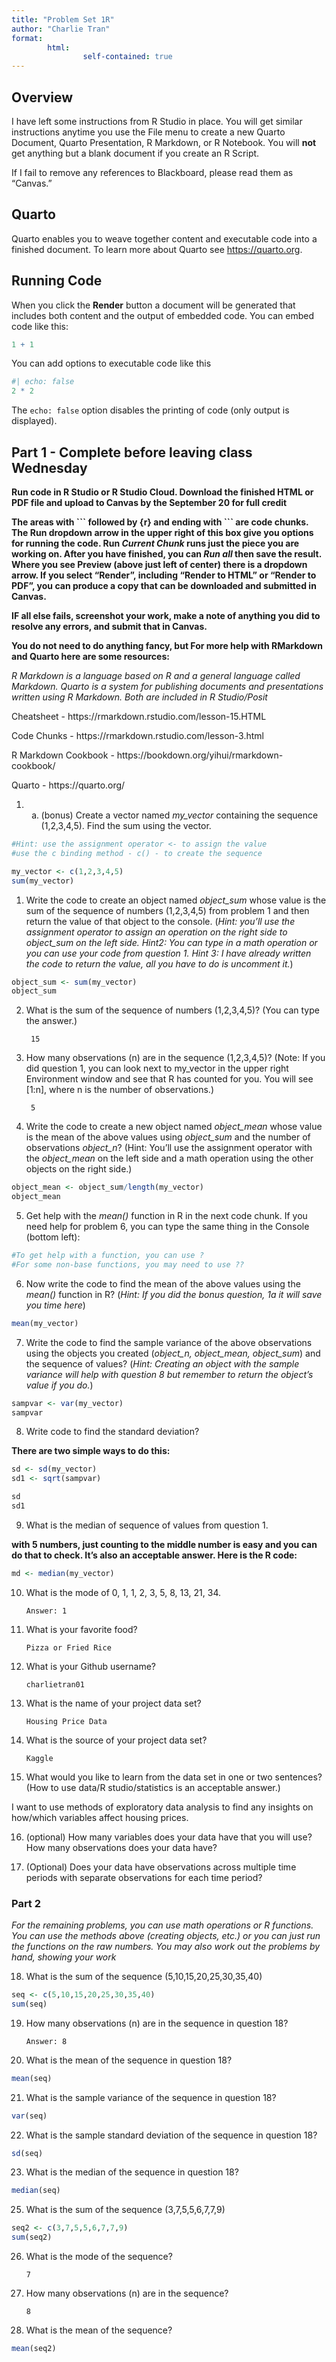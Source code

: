 ```yaml
---
title: "Problem Set 1R"
author: "Charlie Tran"
format: 
        html:
                self-contained: true
---
```


## Overview

I have left some instructions from R Studio in place. You will get similar instructions anytime you use the File menu to create a new Quarto Document, Quarto Presentation, R Markdown, or R Notebook. You will **not** get anything but a blank document if you create an R Script. 

If I fail to remove any references to Blackboard, please read them as "Canvas." 

## Quarto

Quarto enables you to weave together content and executable code into a finished document. To learn more about Quarto see <https://quarto.org>.

## Running Code

When you click the **Render** button a document will be generated that includes both content and the output of embedded code. You can embed code like this:

```r
1 + 1
```
You can add options to executable code like this 

```r
#| echo: false
2 * 2
```

The `echo: false` option disables the printing of code (only output is displayed).

## Part 1 - Complete before leaving class Wednesday

**Run code in R Studio or R Studio Cloud. Download the finished HTML or PDF file and upload to Canvas by the September 20 for full credit**

**The areas with \`\`\` followed by {r} and ending with \`\`\` are code chunks. The Run dropdown arrow in the upper right of this box give you options for running the code. Run *Current Chunk* runs just the piece you are working on. After you have finished, you can *Run all* then save the result. Where you see Preview (above just left of center) there is a dropdown arrow. If you select "Render", including "Render to HTML" or "Render to PDF", you can produce a copy that can be downloaded and submitted in Canvas.**

**IF all else fails, screenshot your work, make a note of anything you did to resolve any errors, and submit that in Canvas.**

**You do not need to do anything fancy, but For more help with RMarkdown and Quarto here are some resources:**

*R Markdown is a language based on R and a general language called Markdown. Quarto is a system for publishing documents and presentations written using R Markdown. Both are included in R Studio/Posit*

Cheatsheet - https://rmarkdown.rstudio.com/lesson-15.HTML

Code Chunks - https://rmarkdown.rstudio.com/lesson-3.html

R Markdown Cookbook - https://bookdown.org/yihui/rmarkdown-cookbook/

Quarto - https://quarto.org/

1. a. (bonus) Create a vector named *my_vector* containing the sequence (1,2,3,4,5). Find the sum using the vector. 


```r
#Hint: use the assignment operator <- to assign the value
#use the c binding method - c() - to create the sequence

my_vector <- c(1,2,3,4,5)
sum(my_vector)

```

1. Write the code to create an object named *object_sum* whose value is the sum of the sequence of numbers (1,2,3,4,5) from problem 1 and then return the value of that object to the console. (*Hint: you'll use the assignment operator to assign an operation on the right side to object_sum on the left side. Hint2: You can type in a math operation or you can use your code from question 1. Hint 3: I have already written the code to return the value, all you have to do is uncomment it.*)

```r
object_sum <- sum(my_vector)
object_sum

```
2. What is the sum of the sequence of numbers (1,2,3,4,5)? (You can type the answer.)

        15

3. How many observations (n) are in the sequence (1,2,3,4,5)? (Note: If you did question 1, you can look next to my_vector in the upper right Environment window and see that R has counted for you. You will see [1:n], where n is the number of observations.)

        5

4. Write the code to create a new object named *object_mean* whose value is the mean of the above values using *object_sum* and the number of observations *object_n*? (Hint: You'll use the assignment operator with the *object_mean* on the left side and a math operation using the other objects on the right side.)

```r

object_mean <- object_sum/length(my_vector) 
object_mean
```

5. Get help with the *mean()* function in R in the next code chunk. If you need help for problem 6, you can type the same thing in the Console (bottom left): 

```r
#To get help with a function, you can use ?
#For some non-base functions, you may need to use ??

```


6. Now write the code to find the mean of the above values using the *mean()* function in R? (*Hint: If you did the bonus question, 1a it will save you time here*)

```r
mean(my_vector)
```

7. Write the code to find the sample variance of the above observations using the objects you created (*object_n, object_mean, object_sum*) and the sequence of values? (*Hint: Creating an object with the sample variance will help with question 8 but remember to return the object's value if you do.*)

```r
sampvar <- var(my_vector)
sampvar
```
8. Write code to find the standard deviation? 

**There are two simple ways to do this:**

```r
sd <- sd(my_vector)
sd1 <- sqrt(sampvar)

sd
sd1
```

9. What is the median of sequence of values from question 1. 

**with 5 numbers, just counting to the middle number is easy and you can do that to check. It's also an acceptable answer. Here is the R code:**

```r

md <- median(my_vector)

```

10. What is the mode of  0, 1, 1, 2, 3, 5, 8, 13, 21, 34. 

        Answer: 1

11. What is your favorite food?

        Pizza or Fried Rice

12. What is your Github username?

        charlietran01

13. What is the name of your project data set? 

        Housing Price Data

14. What is the source of your project data set?

        Kaggle

15. What would you like to learn from the data set in one or two sentences? (How to use data/R studio/statistics is an acceptable answer.)

I want to use methods of exploratory data analysis to find any insights on how/which variables affect housing prices.

16. (optional) How many variables does your data have that you will use? How many observations does your data have? 

17. (Optional) Does your data have observations across multiple time periods with separate observations for each time period?

### Part 2

*For the remaining problems, you can use math operations or R functions. You can use the methods above (creating objects, etc.) or you can just run the functions on the raw numbers. You may also work out the problems by hand, showing your work *

18. What is the sum of the sequence (5,10,15,20,25,30,35,40)

```r
seq <- c(5,10,15,20,25,30,35,40)
sum(seq)

```

19. How many observations (n) are in the sequence in question 18?

        Answer: 8

20. What is the mean of the sequence in question 18?

```r

mean(seq)

```

21. What is the sample variance of the sequence in question 18?

```r

var(seq)

```

22. What is the sample standard deviation of the sequence in question 18?

```r
sd(seq)
```

23. What is the median of the sequence in question 18?



```r

median(seq)

```

25. What is the sum of the sequence (3,7,5,5,6,7,7,9)

```r
seq2 <- c(3,7,5,5,6,7,7,9)
sum(seq2)
```

26. What is the mode of the sequence? 

        7

27. How many observations (n) are in the sequence? 

        8

28. What is the mean of the sequence?

```r
mean(seq2)

```




